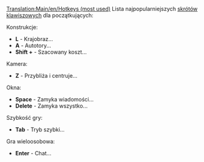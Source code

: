 [[Translation:Main/en/Hotkeys (most used)]]
Lista najpopularniejszych [[Main/pl/Skróty klawiszowe|skrótów klawiszowych]] dla początkujących:

Konstrukcje:
* '''L''' - Krajobraz...
* '''A''' - Autotory...
* '''Shift +''' - Szacowany koszt...
Kamera:
* '''Z''' - Przybliża i centruje...
<!--NOT SO IMPORTANT * '''C''' - Centers... -->
<!--NOT SO IMPORTANT * '''X''' - Transparent... -->
Okna:
* '''Space''' -	Zamyka wiadomości...
* '''Delete''' - Zamyka wszystko...
<!--NOT SO IMPORTANT * '''Shift + Delete''' - Close ALL... -->
Szybkość gry:
* '''Tab''' - Tryb szybki...
Gra wieloosobowa:
* '''Enter''' - Chat...
